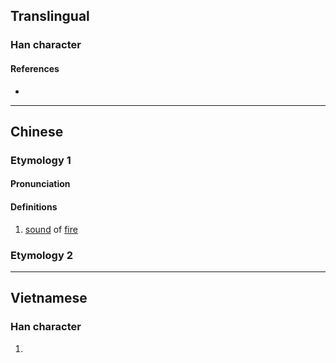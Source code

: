 {{character info}}
==Translingual==

===Han character===
{{Han char|rn=86|rad=火|as=04|sn=8|four=|canj=FQJ|ids=⿰火丰}}

====References====
* {{Han ref|kx=0667.150|dkj=18912|dj=1076.230|hdz=32191.020|uh=7090|ud=28816}}

----

==Chinese==
{{zh-forms}}

===Etymology 1===
====Pronunciation====
{{zh-pron
|m=pàng
|c=pong3
|mc=
|oc=
|ma=
|cat=n
}}

====Definitions====
{{zh-hanzi}}

# [[sound]] of [[fire]]

===Etymology 2===
{{zh-see|烽|a}}

----

==Vietnamese==

===Han character===
{{vi-readings|rs=火04| hanviet = phừng}}

# {{rfdef|vi|sort=火04}}